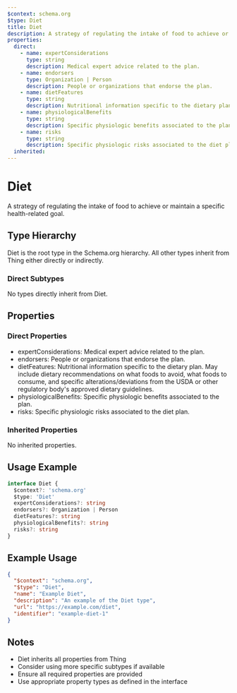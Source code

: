 ```yaml
---
$context: schema.org
$type: Diet
title: Diet
description: A strategy of regulating the intake of food to achieve or maintain a specific health-related goal.
properties:
  direct:
    - name: expertConsiderations
      type: string
      description: Medical expert advice related to the plan.
    - name: endorsers
      type: Organization | Person
      description: People or organizations that endorse the plan.
    - name: dietFeatures
      type: string
      description: Nutritional information specific to the dietary plan. May include dietary recommendations on what foods to avoid, what foods to consume, and specific alterations/deviations from the USDA or other regulatory body's approved dietary guidelines.
    - name: physiologicalBenefits
      type: string
      description: Specific physiologic benefits associated to the plan.
    - name: risks
      type: string
      description: Specific physiologic risks associated to the diet plan.
  inherited:
---
```

# Diet

A strategy of regulating the intake of food to achieve or maintain a specific health-related goal.

## Type Hierarchy

Diet is the root type in the Schema.org hierarchy. All other types inherit from Thing either directly or indirectly.

### Direct Subtypes

No types directly inherit from Diet.

## Properties

### Direct Properties

- expertConsiderations: Medical expert advice related to the plan.
- endorsers: People or organizations that endorse the plan.
- dietFeatures: Nutritional information specific to the dietary plan. May include dietary recommendations on what foods to avoid, what foods to consume, and specific alterations/deviations from the USDA or other regulatory body's approved dietary guidelines.
- physiologicalBenefits: Specific physiologic benefits associated to the plan.
- risks: Specific physiologic risks associated to the diet plan.

### Inherited Properties

No inherited properties.

## Usage Example

```typescript
interface Diet {
  $context?: 'schema.org'
  $type: 'Diet'
  expertConsiderations?: string
  endorsers?: Organization | Person
  dietFeatures?: string
  physiologicalBenefits?: string
  risks?: string
}
```

## Example Usage

```json
{
  "$context": "schema.org",
  "$type": "Diet",
  "name": "Example Diet",
  "description": "An example of the Diet type",
  "url": "https://example.com/diet",
  "identifier": "example-diet-1"
}
```

## Notes

- Diet inherits all properties from Thing
- Consider using more specific subtypes if available
- Ensure all required properties are provided
- Use appropriate property types as defined in the interface